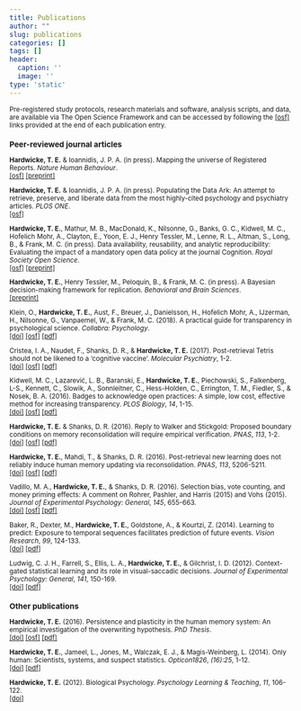 ```yaml
---
title: Publications
author: ""
slug: publications
categories: []
tags: []
header:
  caption: ''
  image: ''
type: 'static'
---
```


<small>

Pre-registered study protocols, research materials and software, analysis scripts, and data, are available via The Open Science Framework and can be accessed by following the [[osf]](https://osf.io/i8w73/) links provided at the end of each publication entry.

### Peer-reviewed journal articles

**Hardwicke, T. E.** & Ioannidis, J. P. A. (in press). Mapping the universe of Registered Reports. *Nature Human Behaviour*.  
[[osf]](https://osf.io/7dpwb/) [[preprint]](https://dx.doi.org/10.17605/OSF.IO/FZPCY)

**Hardwicke, T. E.** & Ioannidis, J. P. A. (in press). Populating the Data Ark: An attempt to retrieve, preserve, and liberate data from the most highly-cited psychology and psychiatry articles. *PLOS ONE*.  
[[osf]](https://osf.io/64qvb/)

**Hardwicke, T. E.**, Mathur, M. B., MacDonald, K., Nilsonne, G., Banks, G. C., Kidwell, M. C., Hofelich Mohr, A., Clayton, E., Yoon, E. J., Henry Tessler, M., Lenne, R. L., Altman, S., Long, B., & Frank, M. C. (in press). Data availability, reusability, and analytic reproducibility: Evaluating the impact of a mandatory open data policy at the journal Cognition. *Royal Society Open Science*.  
[[osf]](https://osf.io/wn8fd/) [[preprint]](https://dx.doi.org/10.17605/OSF.IO/39CFB)

**Hardwicke, T. E.**, Henry Tessler, M., Peloquin, B., & Frank, M. C. (in press). A Bayesian decision-making framework for replication. *Behavioral and Brain Sciences*.  
[[preprint]](https://dx.doi.org/10.17605/OSF.IO/N3YAH)

Klein, O., **Hardwicke, T. E.**, Aust, F., Breuer, J., Danielsson, H., Hofelich Mohr, A., IJzerman, H., Nilsonne, G., Vanpaemel, W., & Frank, M. C. (2018). A practical guide for transparency in psychological science. *Collabra: Psychology*.  
[[doi]](http://doi.org/10.1525/collabra.158) [[osf]](https://osf.io/xf6ug/) [[pdf]](/docs/transparencyGuide.pdf)

Cristea, I. A., Naudet, F., Shanks, D. R., & **Hardwicke, T. E.** (2017). Post-retrieval Tetris should not be likened to a ‘cognitive vaccine’. *Molecular Psychiatry*, 1-2.  
[[doi]](http://dx.doi.org/10.1038/mp.2017.222) [[osf]](https://osf.io/2mcra/) [[pdf]](http://rdcu.be/xXsi)

Kidwell, M. C., Lazarević, L. B., Baranski, E., **Hardwicke, T. E.**, Piechowski, S., Falkenberg, L-S., Kennett, C., Slowik, A., Sonnleitner, C., Hess-Holden, C., Errington, T. M., Fiedler, S., & Nosek, B. A. (2016). Badges to acknowledge open practices: A simple, low cost, effective method for increasing transparency. *PLOS Biology*, *14*, 1-15.  
[[doi]](https://dx.doi.org/10.1371/journal.pbio.1002456) [[osf]](https://osf.io/rfgdw/) [[pdf]](/docs/openBadges.pdf)

**Hardwicke, T. E.** & Shanks, D. R. (2016). Reply to Walker and Stickgold: Proposed boundary conditions on memory reconsolidation will require empirical verification. *PNAS*, *113*, 1-2.  
[[doi]](https://dx.doi.org/10.1073/pnas.1608235113) [[osf]](https://osf.io/gpeq4/) [[pdf]](/docs/sequenceReconReply.pdf)

**Hardwicke, T. E.**, Mahdi, T., & Shanks, D. R. (2016). Post-retrieval new learning does not reliably induce human memory updating via reconsolidation. *PNAS*, *113*, 5206-5211.  
[[doi]](https://dx.doi.org/10.1073/pnas.1601440113) [[osf]](https://osf.io/gpeq4/) [[pdf]](/docs/sequenceRecon.pdf)

Vadillo, M. A., **Hardwicke, T. E.**, & Shanks, D. R. (2016). Selection bias, vote counting, and money priming effects: A comment on Rohrer, Pashler, and Harris (2015) and Vohs (2015). *Journal of Experimental Psychology: General*, *145*, 655-663.  
[[doi]](https://dx.doi.org/10.1037/xge0000157) [[osf]](https://osf.io/4e3gy/) [[pdf]](/docs/moneyPriming.pdf)

Baker, R., Dexter, M., **Hardwicke, T. E.**, Goldstone, A., & Kourtzi, Z. (2014). Learning to predict: Exposure to temporal sequences facilitates prediction of future events. *Vision Research*, *99*, 124-133.  
[[doi]](http://dx.doi.org/10.1016/j.visres.2013.10.017) [[pdf]](/docs/learningToPredict.pdf)

Ludwig, C. J. H., Farrell, S., Ellis, L. A., **Hardwicke, T. E.**, & Gilchrist, I. D. (2012). Context-gated statistical learning and its role in visual-saccadic decisions. *Journal of Experimental Psychology: General*, *141*, 150-169.  
[[doi]](http://dx.doi.org/10.1037/a0024916) [[pdf]](/docs/contextGatedSL.pdf)

### Other publications

**Hardwicke, T. E.** (2016). Persistence and plasticity in the human memory system: An empirical investigation of the overwriting hypothesis. *PhD Thesis*.  
[[doi]](https://dx.doi.org/10.17605/OSF.IO/R4C32) [[osf]](https://osf.io/rxtgs/) [[pdf]](/docs/Hardwicke_thesis.pdf)

**Hardwicke, T. E.**, Jameel, L., Jones, M., Walczak, E. J., & Magis-Weinberg, L. (2014). Only human: Scientists, systems, and suspect statistics. *Opticon1826*, *(16):25*, 1-12.  
[[doi]](http://dx.doi.org/10.5334/opt.ch) [[pdf]](/docs/onlyHuman.pdf)

**Hardwicke, T. E.** (2012). Biological Psychology. *Psychology Learning & Teaching*, *11*, 106-122.  
[[doi]](http://dx.doi.org/10.2304/plat.2012.11.1.106)

</small>
